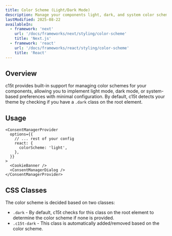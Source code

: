 ```yaml
---
title: Color Scheme (Light/Dark Mode)
description: Manage your components light, dark, and system color schemes.
lastModified: 2025-08-22
availableIn:
  - framework: 'next'
    url: '/docs/frameworks/next/styling/color-scheme'
    title: 'Next.js'
  - framework: 'react'
    url: '/docs/frameworks/react/styling/color-scheme'
    title: 'React'
---
```


## Overview

c15t provides built-in support for managing color schemes for your components, allowing you to implement light mode, dark mode, or system-based preferences with minimal configuration.
By default, c15t detects your theme by checking if you have a `.dark` class on the root element.

## Usage

```tsx
<ConsentManagerProvider
  options={{
    // ... rest of your config
    react: {
      colorScheme: 'light',
    },
  }}
>
  <CookieBanner />
  <ConsentManagerDialog />
</ConsentManagerProvider>
```

## CSS Classes

The color scheme is decided based on two classes:

- `.dark` - By default, c15t checks for this class on the root element to determine the color scheme if none is provided.
- `.c15t-dark` - This class is automatically added/removed based on the color scheme.
